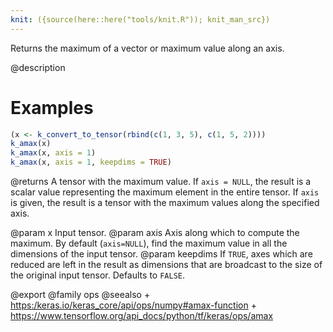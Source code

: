 ```yaml
---
knit: ({source(here::here("tools/knit.R")); knit_man_src})
---
```

Returns the maximum of a vector or maximum value along an axis.

@description

# Examples
```r
(x <- k_convert_to_tensor(rbind(c(1, 3, 5), c(1, 5, 2))))
k_amax(x)
k_amax(x, axis = 1)
k_amax(x, axis = 1, keepdims = TRUE)
```

@returns
A tensor with the maximum value. If `axis = NULL`, the result is a scalar
value representing the maximum element in the entire tensor. If `axis` is
given, the result is a tensor with the maximum values along
the specified axis.

@param x Input tensor.
@param axis Axis along which to compute the maximum.
    By default (`axis=NULL`), find the maximum value in all the
    dimensions of the input tensor.
@param keepdims If `TRUE`, axes which are reduced are left in the result as
    dimensions that are broadcast to the size of the original
    input tensor. Defaults to `FALSE`.

@export
@family ops
@seealso
+ <https:/keras.io/keras_core/api/ops/numpy#amax-function>
+ <https://www.tensorflow.org/api_docs/python/tf/keras/ops/amax>
